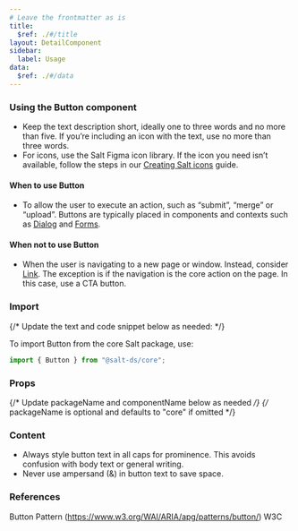 ```yaml
---
# Leave the frontmatter as is
title:
  $ref: ./#/title
layout: DetailComponent
sidebar:
  label: Usage
data:
  $ref: ./#/data
---
```


### Using the Button component

- Keep the text description short, ideally one to three words and no more than five. If you’re including an icon with the text, use no more than three words.
- For icons, use the Salt Figma icon library. If the icon you need isn’t available, follow the steps in our [Creating Salt icons](<https://www.figma.com/file/ibGX0b0CxUcZU3pn6OrqX7/Salt%3A-Icons-(Community)?type=design&node-id=490-74&mode=design>) guide.

#### When to use Button

- To allow the user to execute an action, such as “submit”, “merge” or “upload”. Buttons are typically placed in components and contexts such as [Dialog](/salt/components/link) and [Forms](/salt/components/formfield).

#### When not to use Button

- When the user is navigating to a new page or window. Instead, consider [Link](/salt/components/link). The exception is if the navigation is the core action on the page. In this case, use a CTA button.

### Import

{/* Update the text and code snippet below as needed: */}

To import Button from the core Salt package, use:

```js
import { Button } from "@salt-ds/core";
```

### Props

{/* Update packageName and componentName below as needed */}
{/* packageName is optional and defaults to "core" if omitted */}

<PropsTable packageName="core" componentName="Button" />

### Content

- Always style button text in all caps for prominence. This avoids confusion with body text or general writing.
- Never use ampersand (&) in button text to save space.

### References

Button Pattern (https://www.w3.org/WAI/ARIA/apg/patterns/button/) W3C

